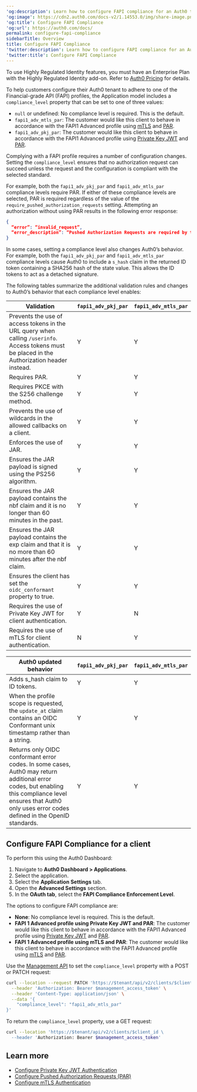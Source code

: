 ---
'og:description': Learn how to configure FAPI compliance for an Auth0 tenant.
'og:image': https://cdn2.auth0.com/docs-v2/1.14553.0/img/share-image.png
'og:title': Configure FAPI Compliance
'og:url': https://auth0.com/docs/
permalink: configure-fapi-compliance
sidebarTitle: Overview
title: Configure FAPI Compliance
'twitter:description': Learn how to configure FAPI compliance for an Auth0 tenant.
'twitter:title': Configure FAPI Compliance
---
<Callout icon="file-lines" color="#0EA5E9" iconType="regular">

To use Highly Regulated Identity features, you must have an Enterprise Plan with the Highly Regulated Identity add-on. Refer to [Auth0 Pricing](https://auth0.com/pricing/) for details.

</Callout>

To help customers configure their Auth0 tenant to adhere to one of the Financial-grade API (FAPI) profiles, the Application model includes a `compliance_level` property that can be set to one of three values:

* `null` or undefined: No compliance level is required. This is the default.
* `fapi1_adv_mtls_par`: The customer would like this client to behave in accordance with the FAPI1 Advanced profile using [mTLS](/docs/get-started/applications/configure-mtls) and [PAR](/docs/get-started/applications/configure-par).
* `fapi1_adv_pkj_par`: The customer would like this client to behave in accordance with the FAPI1 Advanced profile using [Private Key JWT](/docs/get-started/applications/configure-private-key-jwt) and [PAR](/docs/get-started/applications/configure-par).

Complying with a FAPI profile requires a number of configuration changes. Setting the `compliance_level` ensures that no authorization request can succeed unless the request and the configuration is compliant with the selected standard.

For example, both the `fapi1_adv_pkj_par` and `fapi1_adv_mtls_par` compliance levels require PAR. If either of these compliance levels are selected, PAR is required regardless of the value of the `require_pushed_authorization_requests` setting. Attempting an authorization without using PAR results in the following error response:

```json lines
{
  “error”: “invalid_request”,
  “error_description”: “Pushed Authorization Requests are required by the configured compliance level” 
}
```






In some cases, setting a compliance level also changes Auth0’s behavior. For example, both the `fapi1_adv_pkj_par` and `fapi1_adv_mtls_par` compliance levels cause Auth0 to include a `s_hash` claim in the returned <Tooltip tip="ID Token: Credential meant for the client itself, rather than for accessing a resource." cta="View Glossary" href="/docs/glossary?term=ID+token">ID token</Tooltip> containing a SHA256 hash of the state value. This allows the ID tokens to act as a detached signature.

The following tables summarize the additional validation rules and changes to Auth0’s behavior that each compliance level enables:

<table class="table"><thead>
<tr>
<th><strong>Validation</strong></th>
<th><code>fapi1_adv_pkj_par</code></th>
<th><code>fapi1_adv_mtls_par</code></th>
</tr>
</thead>
<tbody>
<tr>
<td>Prevents the use of access tokens in the URL query when calling <code>/userinfo</code>. Access tokens must be placed in the Authorization header instead.</td>
<td>Y</td>
<td>Y</td>
</tr>
<tr>
<td>Requires PAR.</td>
<td>Y</td>
<td>Y</td>
</tr>
<tr>
<td>Requires PKCE with the S256 challenge method.</td>
<td>Y</td>
<td>Y</td>
</tr>
<tr>
<td>Prevents the use of wildcards in the allowed callbacks on a client.</td>
<td>Y</td>
<td>Y</td>
</tr>
<tr>
<td>Enforces the use of JAR.</td>
<td>Y</td>
<td>Y</td>
</tr>
<tr>
<td>Ensures the JAR payload is signed using the PS256 algorithm.</td>
<td>Y</td>
<td>Y</td>
</tr>
<tr>
<td>Ensures the JAR payload contains the nbf claim and it is no longer than 60 minutes in the past.</td>
<td>Y</td>
<td>Y</td>
</tr>
<tr>
<td>Ensures the JAR payload contains the exp claim and that it is no more than 60 minutes after the nbf claim.</td>
<td>Y</td>
<td>Y</td>
</tr>
<tr>
<td>Ensures the client has set the <code>oidc_conformant</code> property to true.</td>
<td>Y</td>
<td>Y</td>
</tr>
<tr>
<td>Requires the use of Private Key JWT for client authentication.</td>
<td>Y</td>
<td>N</td>
</tr>
<tr>
<td>Requires the use of mTLS for client authentication.</td>
<td>N</td>
<td>Y</td>
</tr>
</tbody>
</table>

<table class="table"><thead>
<tr>
<th><strong>Auth0 updated behavior</strong></th>
<th><code>fapi1_adv_pkj_par</code></th>
<th><code>fapi1_adv_mtls_par</code></th>
</tr>
</thead>
<tbody>
<tr>
<td>Adds s_hash claim to ID tokens.</td>
<td>Y</td>
<td>Y</td>
</tr>
<tr>
<td>When the profile scope is requested, the <code>update_at</code> claim contains an OIDC Conformant unix timestamp rather than a string.</td>
<td>Y</td>
<td>Y</td>
</tr>
<tr>
<td>Returns only OIDC conformant error codes. In some cases, Auth0 may return additional error codes, but enabling this compliance level ensures that Auth0 only uses error codes defined in the OpenID standards.</td>
<td>Y</td>
<td>Y</td>
</tr>
</tbody>
</table>

## Configure FAPI Compliance for a client

<Tabs><Tab title="Auth0 Dashboard">

To perform this using the Auth0 Dashboard:

1. Navigate to **Auth0 Dashboard > Applications**.
2. Select the application.
3. Select the **Application Settings** tab.
4. Open the **Advanced Settings** section.
5. In the **OAuth tab**, select the **FAPI Compliance Enforcement Level**.

The options to configure FAPI compliance are:

* **None**: No compliance level is required. This is the default.
* **FAPI 1 Advanced profile using Private Key JWT and PAR**: The customer would like this client to behave in accordance with the FAPI1 Advanced profile using [Private Key JWT](/docs/get-started/applications/configure-private-key-jwt) and [PAR](/docs/get-started/applications/configure-par).
* **FAPI 1 Advanced profile using mTLS and PAR**: The customer would like this client to behave in accordance with the FAPI1 Advanced profile using [mTLS](/docs/get-started/applications/configure-mtls) and [PAR](/docs/get-started/applications/configure-par).

</Tab><Tab title="Management API">

Use the [Management API](https://auth0.com/docs/api/management/v2) to set the `compliance_level` property with a POST or PATCH request:

```bash lines
curl --location --request PATCH 'https://$tenant/api/v2/clients/$client_id' \
  --header 'Authorization: Bearer $management_access_token' \
  --header 'Content-Type: application/json' \
  --data '{
    "compliance_level": "fapi1_adv_mtls_par"
}'
```






To return the `compliance_level` property, use a GET request:

```bash lines
curl --location 'https://$tenant/api/v2/clients/$client_id \
  --header 'Authorization: Bearer $management_access_token'
```






</Tab></Tabs>

## Learn more

* [Configure Private Key JWT Authentication](/docs/get-started/applications/configure-private-key-jwt)
* [Configure Pushed Authorization Requests (PAR)](/docs/get-started/applications/configure-par)
* [Configure mTLS Authentication](/docs/get-started/applications/configure-mtls)